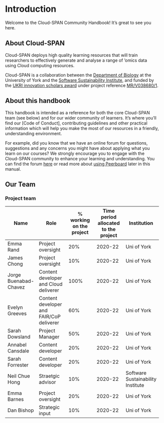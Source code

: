 # Introduction

Welcome to the Cloud-SPAN Community Handbook! It's great to see you here.

## About Cloud-SPAN
Cloud-SPAN deploys high quality learning resources that will train researchers to effectively generate and analyse a range of 'omics data using Cloud computing resources.

Cloud-SPAN is a collaboration between the [Department of Biology](https://www.york.ac.uk/biology/) at the University of York and the [Software Sustainability Institute](https://www.software.ac.uk/), and funded by the [UKRI innovation scholars award](https://www.ukri.org/news/initiatives-boost-health-and-bioscience-skills-and-industry/) under project reference [MR/V038680/1](https://gtr.ukri.org/projects?ref=MR%2FV038680%2F1).

## About this handbook
This handbook is intended as a reference for both the core Cloud-SPAN team (see below) and for our wider community of learners. It's where you'll find our [Code of Conduct], contributing guidelines and other practical information which will help you make the most of our resources in a friendly, understanding environment. 

For example, did you know that we have an online forum for questions, suggestions and any concerns you might have about applying what you learn on our courses? We strongly encourage you to engage with the Cloud-SPAN community to enhance your learning and understanding. You can find the forum [here](cloudspan.peerboard.com) or read more about [using Peerboard](#forum) later in this manual.

## Our Team
### Project team

| Name | Role | % working on the project | Time period allocated to the project | Institution |
|---|---|---|---|---|
| Emma Rand | Project oversight | 20% | 2020-22  | Uni of York |
| James Chong | Project oversight |  10% | 2020-22|  Uni of York |
| Jorge Buenabad-Chavez | Content developer and Cloud deliverer | 100% | 2020-22 | Uni of York |
| Evelyn Greeves | Content developer and FAIR/CoP deliverer | 60% | 2020-22 | Uni of York |
| Sarah Dowsland | Project Manager | 50% | 2020-22 | Uni of York |
| Annabel Cansdale | Content developer | 20% | 2020-22 | Uni of York |
| Sarah Forrester | Content developer | 20% | 2020-22 | Uni of York |
| Neil Chue Hong | Straetgic advisor  | 10% | 2020-22 | Software Sustainability Institute |
| Emma Barnes | Project oversight | 20% | 2020-22 | Uni of York |
| Dan Bishop | Strategic input | 10% | 2020-22 | Uni of York |